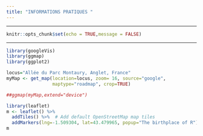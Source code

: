 ```yaml
---
title: "INFORMATIONS PRATIQUES "
---
```


***

```r
knitr::opts_chunk$set(echo = TRUE,message = FALSE)
```

***
```r
library(googleVis)
library(ggmap)
library(ggplot2)
```

```r
locus="Allée du Parc Montaury, Anglet, France"
myMap <- get_map(location=locus, zoom= 16, source="google", 
                 maptype="roadmap", crop=TRUE)
```

```r
##ggmap(myMap,extend="device")
```

```r
library(leaflet)
m <- leaflet() %>%
  addTiles() %>%  # Add default OpenStreetMap map tiles
  addMarkers(lng=-1.509304, lat=43.479965, popup="The birthplace of R")
m
```